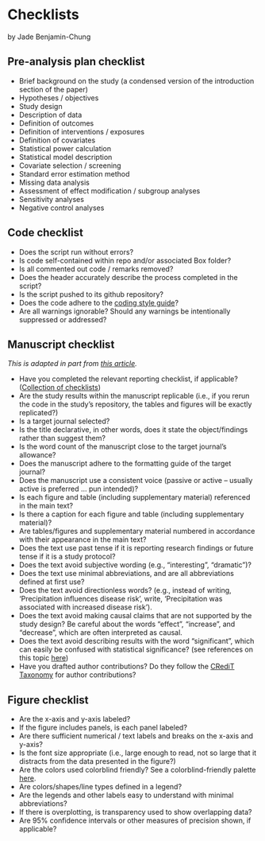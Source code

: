 # Checklists

by Jade Benjamin-Chung 

## Pre-analysis plan checklist

- Brief background on the study (a condensed version of the introduction section of the paper)
- Hypotheses / objectives
- Study design
- Description of data
- Definition of outcomes
- Definition of interventions / exposures
- Definition of covariates 
- Statistical power calculation 
- Statistical model description
- Covariate selection / screening
- Standard error estimation method
- Missing data analysis
- Assessment of effect modification / subgroup analyses
- Sensitivity analyses
- Negative control analyses

## Code checklist
- Does the script run without errors?
- Is code self-contained within repo and/or associated Box folder?
- Is all commented out code / remarks removed? 
- Does the header accurately describe the process completed in the script? 
- Is the script pushed to its github repository?
- Does the code adhere to the [coding style guide](https://jadebc.github.io/lab-manual/coding-style.html)? 
- Are all warnings ignorable? Should any warnings be intentionally suppressed or addressed?


## Manuscript checklist
*This is adapted in part from [this article](https://www.nature.com/articles/d41586-019-01431-z).*

- Have you completed the relevant reporting checklist, if applicable? ([Collection of checklists](https://www.equator-network.org/about-us/what-is-a-reporting-guideline/))
- Are the study results within the manuscript replicable (i.e., if you rerun the code in the study's repository, the tables and figures will be exactly replicated?)
- Is a target journal selected?
- Is the title declarative, in other words, does it state the object/findings rather than suggest them?
- Is the word count of the manuscript close to the target journal's allowance?
- Does the manuscript adhere to the formatting guide of the target journal?
- Does the manuscript use a consistent voice (passive or active -- usually active is preferred ... pun intended)?
- Is each figure and table (including supplementary material) referenced in the main text?
- Is there a caption for each figure and table (including supplementary material)?
- Are tables/figures and supplementary material numbered in accordance with their appearance in the main text? 
- Does the text use past tense if it is reporting research findings or future tense if it is a study protocol? 
- Does the text avoid subjective wording (e.g., "interesting", "dramatic")?
- Does the text use minimal abbreviations, and are all abbreviations defined at first use?
- Does the text avoid directionless words? (e.g., instead of writing, ‘Precipitation influences disease risk’, write, ‘Precipitation was associated with increased disease risk’). 
- Does the text avoid making causal claims that are not supported by the study design? Be careful about the words "effect", "increase", and "decrease", which are often interpreted as causal. 
- Does the text avoid describing results with the word "significant", which can easily be confused with statistical significance? (see references on this topic [here](https://journals.lww.com/epidem/Fulltext/2001/05000/The_Value_of_P.2.aspx))
- Have you drafted author contributions? Do they follow the [CRediT Taxonomy](https://journals.plos.org/plosone/s/authorship/?utm_source=plos&utm_medium=blog&utm_campaign=plos-1607-credit#loc-author-contributions) for author contributions?

## Figure checklist
- Are the x-axis and y-axis labeled?
- If the figure includes panels, is each panel labeled?
- Are there sufficient numerical / text labels and breaks on the x-axis and y-axis? 
- Is the font size appropriate (i.e., large enough to read, not so large that it distracts from the data presented in the figure?)
- Are the colors used colorblind friendly? See a colorblind-friendly palette [here](http://www.cookbook-r.com/Graphs/Colors_(ggplot2)/#a-colorblind-friendly-palette).
- Are colors/shapes/line types defined in a legend?
- Are the legends and other labels easy to understand with minimal abbreviations? 
- If there is overplotting, is transparency used to show overlapping data? 
- Are 95% confidence intervals or other measures of precision shown, if applicable?
